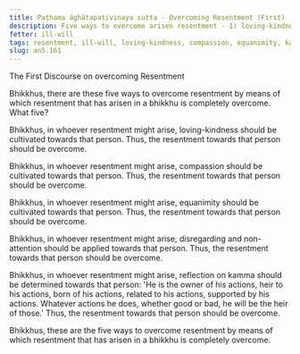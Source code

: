```yaml
---
title: Paṭhama āghātapaṭivinaya sutta - Overcoming Resentment (First)
description: Five ways to overcome arisen resentment - 1) loving-kindness, 2) compassion, 3) equanimity, 4) disregarding and non-attention, 5) reflection on kamma.
fetter: ill-will
tags: resentment, ill-will, loving-kindness, compassion, equanimity, kamma, an, an5
slug: an5.161
---
```


The First Discourse on overcoming Resentment

Bhikkhus, there are these five ways to overcome resentment by means of which resentment that has arisen in a bhikkhu is completely overcome. What five?

Bhikkhus, in whoever resentment might arise, loving-kindness should be cultivated towards that person. Thus, the resentment towards that person should be overcome.

Bhikkhus, in whoever resentment might arise, compassion should be cultivated towards that person. Thus, the resentment towards that person should be overcome.

Bhikkhus, in whoever resentment might arise, equanimity should be cultivated towards that person. Thus, the resentment towards that person should be overcome.

Bhikkhus, in whoever resentment might arise, disregarding and non-attention should be applied towards that person. Thus, the resentment towards that person should be overcome.

Bhikkhus, in whoever resentment might arise, reflection on kamma should be determined towards that person: 'He is the owner of his actions, heir to his actions, born of his actions, related to his actions, supported by his actions. Whatever actions he does, whether good or bad, he will be the heir of those.' Thus, the resentment towards that person should be overcome.

Bhikkhus, these are the five ways to overcome resentment by means of which resentment that has arisen in a bhikkhu is completely overcome.